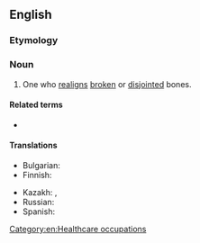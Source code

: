 ==English==

===Etymology===
{{compound|en|bone|setter}}

===Noun===
{{en-noun}}

# One who [[realign]]s [[broken]] or [[disjointed]] bones.

====Related terms====
* {{l|en|bonesetting}}

====Translations====
{{trans-top|one who realigns broken or disjointed bones}}
* Bulgarian: {{t|bg|чакръкчия}}
* Finnish: {{t|fi|nikamanniksauttaja}}
{{trans-mid}}
* Kazakh: {{t|kk|сынықшы}}, {{t|kk|оташы}}
* Russian: {{t+|ru|костопра́в|m}}
* Spanish: {{t+|es|algebrista}}
{{trans-bottom}}

[[Category:en:Healthcare occupations]]